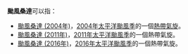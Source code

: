 {{NoteTA
|G1=TyphoonNew
|G2=TyphoonOld
|G3=Weather
}}
'''颱風桑達'''可以指：

*[[颱風桑達_(2004年)|颱風桑達 (2004年)]]，[[2004年太平洋颱風季|2004年太平洋颱風季]]的一個[[熱帶氣旋|熱帶氣旋]]。
*[[颱風桑達_(2011年)|颱風桑達 (2011年)]]，[[2011年太平洋颱風季|2011年太平洋颱風季]]的一個熱帶氣旋。
*[[颱風桑達_(2016年)|颱風桑達 (2016年)]]，[[2016年太平洋颱風季|2016年太平洋颱風季]]的一個熱帶氣旋。

{{消歧义|cat=热带气旋消歧义}}
{{start box}}
{{succession box|[[颱風艾利|艾利]]|[[颱風莎莉嘉|翠絲]]|太平洋颱風季名稱|桑達}}
{{end box}}
{{太平洋颱風季熱帶氣旋名單}}